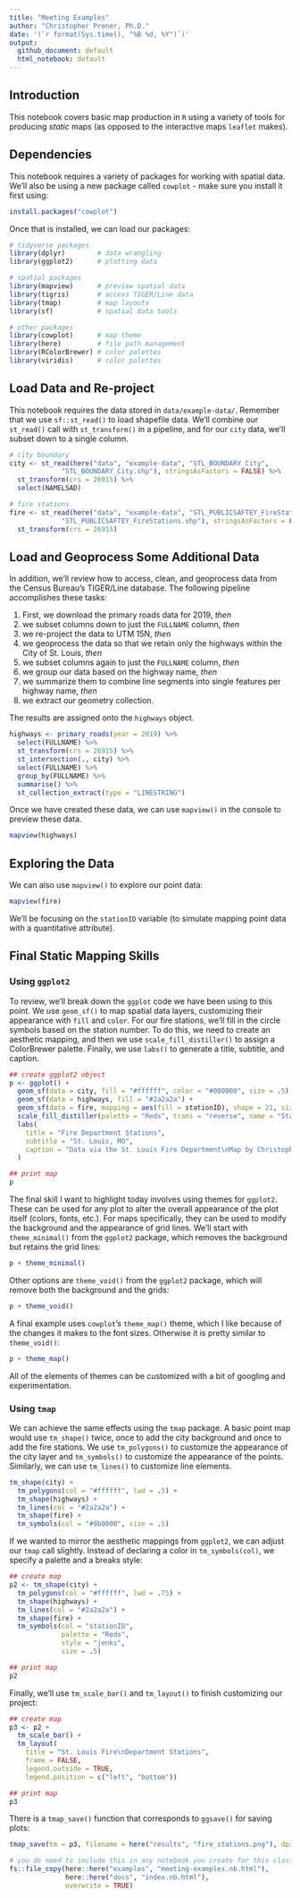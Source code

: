 ```yaml
---
title: "Meeting Examples"
author: "Christopher Prener, Ph.D."
date: '(`r format(Sys.time(), "%B %d, %Y")`)'
output: 
  github_document: default
  html_notebook: default 
---
```


## Introduction
This notebook covers basic map production in `R` using a variety of tools for producing *static* maps (as opposed to the interactive maps `leaflet` makes).

## Dependencies
This notebook requires a variety of packages for working with spatial data. We'll also be using a new package called `cowplot` - make sure you install it first using:

```r
install.packages("cowplot")
```

Once that is installed, we can load our packages:

```r
# tidyverse packages
library(dplyr)        # data wrangling
library(ggplot2)      # plotting data

# spatial packages
library(mapview)      # preview spatial data
library(tigris)       # access TIGER/Line data
library(tmap)         # map layouts
library(sf)           # spatial data tools

# other packages
library(cowplot)      # map theme
library(here)         # file path management
library(RColorBrewer) # color palettes
library(viridis)      # color palettes
```

## Load Data and Re-project
This notebook requires the data stored in `data/example-data/`. Remember that we use `sf::st_read()` to load shapefile data. We'll combine our `st_read()` call with `st_transform()` in a pipeline, and for our `city` data, we'll subset down to a single column.

```r
# city boundary
city <- st_read(here("data", "example-data", "STL_BOUNDARY_City", 
             "STL_BOUNDARY_City.shp"), stringsAsFactors = FALSE) %>%
  st_transform(crs = 26915) %>%
  select(NAMELSAD)

# fire stations
fire <- st_read(here("data", "example-data", "STL_PUBLICSAFTEY_FireStations", 
             "STL_PUBLICSAFTEY_FireStations.shp"), stringsAsFactors = FALSE) %>%
  st_transform(crs = 26915)
```

## Load and Geoprocess Some Additional Data
In addition, we'll review how to access, clean, and geoprocess data from the Census Bureau's TIGER/Line database. The following pipeline accomplishes these tasks:

  1. First, we download the primary roads data for 2019, *then*
  2. we subset columns down to just the `FULLNAME` column, *then*
  3. we re-project the data to UTM 15N, *then*
  4. we geoprocess the data so that we retain only the highways within the City of St. Louis, *then*
  5. we subset columns again to just the `FULLNAME` column, *then*
  6. we group our data based on the highway name, *then*
  7. we summarize them to combine line segments into single features per highway name, *then*
  8. we extract our geometry collection.
  
The results are assigned onto the `highways` object.

```r
highways <- primary_roads(year = 2019) %>%
  select(FULLNAME) %>%
  st_transform(crs = 26915) %>%
  st_intersection(., city) %>%
  select(FULLNAME) %>%
  group_by(FULLNAME) %>%
  summarise() %>%
  st_collection_extract(type = "LINESTRING")
```

Once we have created these data, we can use `mapview()` in the console to preview these data.

```r
mapview(highways)
```

## Exploring the Data
We can also use `mapview()` to explore our point data:

```r
mapview(fire)
```

We'll be focusing on the `stationID` variable (to simulate mapping point data with a quantitative attribute).

## Final Static Mapping Skills
### Using `ggplot2`
To review, we'll break down the `ggplot` code we have been using to this point. We use `geom_sf()` to map spatial data layers, customizing their appearance with `fill` and `color`. For our fire stations, we'll fill in the circle symbols based on the station number. To do this, we need to create an aesthetic mapping, and then we use `scale_fill_distiller()` to assign a ColorBrewer palette. Finally, we use `labs()` to generate a title, subtitle, and caption.

```r
## create ggplot2 object
p <- ggplot() +
  geom_sf(data = city, fill = "#ffffff", color = "#000000", size = .5) +
  geom_sf(data = highways, fill = "#2a2a2a") +
  geom_sf(data = fire, mapping = aes(fill = stationID), shape = 21, size = 2) +
  scale_fill_distiller(palette = "Reds", trans = "reverse", name = "Station") +
  labs(
    title = "Fire Department Stations",
    subtitle = "St. Louis, MO",
    caption = "Data via the St. Louis Fire Department\nMap by Christopher Prener, PhD"
  )

## print map
p
```

The final skill I want to highlight today involves using themes for `ggplot2`. These can be used for any plot to alter the overall appearance of the plot itself (colors, fonts, etc.). For maps specifically, they can be used to modify the background and the appearance of grid lines. We'll start with `theme_minimal()` from the `ggplot2` package, which removes the background but retains the grid lines:

```r
p + theme_minimal()
```

Other options are `theme_void()` from the `ggplot2` package, which will remove both the background and the grids:

```r
p + theme_void()
```

A final example uses `cowplot`'s `theme_map()` theme, which I like because of the changes it makes to the font sizes. Otherwise it is pretty similar to `theme_void()`:

```r
p + theme_map()
```

All of the elements of themes can be customized with a bit of googling and experimentation.

### Using `tmap`
We can achieve the same effects using the `tmap` package. A basic point map would use `tm_shape()` twice, once to add the city background and once to add the fire stations. We use `tm_polygons()` to customize the appearance of the city layer and `tm_symbols()` to customize the appearance of the points. Similarly, we can use `tm_lines()` to customize line elements.

```r
tm_shape(city) +
  tm_polygons(col = "#ffffff", lwd = .5) +
  tm_shape(highways) +
  tm_lines(col = "#2a2a2a") +
  tm_shape(fire) +
  tm_symbols(col = "#8b0000", size = .5)
```

If we wanted to mirror the aesthetic mappings from `ggplot2`, we can adjust our `tmap` call slightly. Instead of declaring a color in `tm_symbols(col)`, we specify a palette and a breaks style:

```r
## create map
p2 <- tm_shape(city) +
  tm_polygons(col = "#ffffff", lwd = .75) +
  tm_shape(highways) +
  tm_lines(col = "#2a2a2a") +
  tm_shape(fire) +
  tm_symbols(col = "stationID", 
             palette = "Reds", 
             style = "jenks",
             size = .5)

## print map
p2
```

Finally, we'll use `tm_scale_bar()` and `tm_layout()` to finish customizing our project:

```r
## create map
p3 <- p2 +
  tm_scale_bar() +
  tm_layout(
    title = "St. Louis Fire\nDepartment Stations",
    frame = FALSE,
    legend.outside = TRUE,
    legend.position = c("left", "bottom")) 

## print map
p3
```

There is a `tmap_save()` function that corresponds to `ggsave()` for saving plots:

```r
tmap_save(tm = p3, filename = here("results", "fire_stations.png"), dpi = 300)
```


```r
# you do need to include this in any notebook you create for this class
fs::file_copy(here::here("examples", "meeting-examples.nb.html"), 
              here::here("docs", "index.nb.html"), 
              overwrite = TRUE)
```

